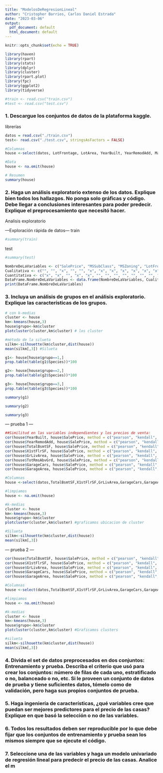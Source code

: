 ```yaml
---
title: "ModelosDeRegresionLineal"
author: "Cristopher Barrios, Carlos Daniel Estrada"
date: "2023-03-06"
output:
  pdf_document: default
  html_document: default
---
```


```r
knitr::opts_chunk$set(echo = TRUE)
```

```r
library(haven)
library(rpart)
library(stats)
library(dplyr)
library(cluster)
library(rpart.plot)
library(fpc)
library(ggplot2)
library(tidyverse)

#train <- read.csv("train.csv")
#test <- read.csv("test.csv")

```

### 1. Descargue los conjuntos de datos de la plataforma kaggle.
librerías
```r
datos = read.csv("./train.csv")
test<- read.csv("./test.csv", stringsAsFactors = FALSE)

#Columnas
house <-select(datos, LotFrontage, LotArea, YearBuilt, YearRemodAdd, MasVnrArea, BsmtFinSF1,BsmtFinSF2,BsmtUnfSF,TotalBsmtSF,X1stFlrSF,X2ndFlrSF,LowQualFinSF,GrLivArea,TotRmsAbvGrd,Fireplaces,GarageYrBlt,GarageCars,GarageArea,WoodDeckSF,OpenPorchSF,EnclosedPorch,ScreenPorch,PoolArea,MoSold,YrSold,SalePrice)

#Data
house <- na.omit(house)

# Resumen 
summary(house)
```

### 2. Haga un análisis exploratorio extenso de los datos. Explique bien todos los hallazgos. No ponga solo gráficas y código. Debe llegar a conclusiones interesantes para poder predecir. Explique el preprocesamiento que necesitó hacer.

Analisis exploratorio

---Exploración rápida de datos---
train
```r
#summary(train)
```
test
```r
#summary(test)

```

```r
NombreDeLaVariables <- c("SalePrice", "MSSubClass", "MSZoning", "LotFrontage", "LotArea", "Street", "Alley", "LotShape", "LandContour", "Utilities", "LotConfig", "LandSlope", "Neighborhood", "Condition1", "Condition2", "BldgType", "HouseStyle", "OverallQual", "OverallCond", "YearBuilt", "YearBuilt", "RoofStyle", "RoofMatl", "Exterior1st", "Exterior2nd", "MasVnrType", "MasVnrArea","ExterQual","ExterCond","Foundation","BsmtQual","BsmtCond","BsmtExposure","BsmtFinType1","BsmtFinSF1","BsmtFinType2","BsmtFinSF2","BsmtUnfSF","TotalBsmtSF","Heating","HeatingQC","CentralAir","Electrical","1stFlrSF","2ndFlrSF","LowQualFinSF","GrLivArea","BsmtFullBath","BsmtHalfBath","FullBath","HalfBath","Bedroom","Kitchen","KitchenQual","TotRmsAbvGrd","Functional","Fireplaces","FireplaceQu","GarageType","GarageYrBlt","GarageFinish","GarageCars","GarageArea","GarageQual","GarageCond","PavedDrive","WoodDeckSF","OpenPorchSF","EnclosedPorch","3SsnPorch","ScreenPorch","PoolArea","PoolQC","Fence","MiscFeature","MiscVal","MoSold","YrSold","SaleType","SaleCondition")
Cualitativa <- c("", "", "x", "", "", "x", "x", "x", "x", "x", "x", "x", "x", "x", "x", "x", "x", "", "", "", "", "x", "x", "x", "x", "x", "", "x", "x", "x", "x", "x", "x", "x", "", "x", "", "", "", "x", "x", "x", "x", "", "", "", "", "", "", "f", "", "", "", "x", "", "x", "", "x", "x", "", "x", "", "", "x", "x", "x", "", "", "", "", "", "", "x", "x", "x", "", "", "", "x", "x")
Cuantitativa <- c("x", "x", "", "x", "x", "", "", "", "", "", "", "", "", "", "", "", "", "x", "x", "x", "x", "", "", "", "", "", "x", "", "", "", "", "", "", "", "x", "", "x", "x", "x", "", "", "", "", "x", "x", "x", "x", "x", "x", "xf", "x", "x", "x", "", "x", "", "x", "", "", "x", "", "x", "x", "", "", "", "x", "x", "x", "x", "x", "x", "", "", "", "x", "x", "x", "", "")
DataFrame.NombreDeLaVariables <- data.frame(NombreDeLaVariables, Cualitativa,Cuantitativa)
print(DataFrame.NombreDeLaVariables)
```


### 3. Incluya un análisis de grupos en el análisis exploratorio. Explique las características de los grupos.
```r
# con k-medias
cluster <- house
km<-kmeans(house,3)
house$grupo<-km$cluster
plotcluster(cluster,km$cluster) # los cluster
```

```r
#método de la silueta
silkm<-silhouette(km$cluster,dist(house))
mean(silkm[,3]) #Silueta 
```

```r
g1<- house[house$grupo==1,]
prop.table(table(g1$Species))*100

```

```r
g2<- house[house$grupo==2,]
prop.table(table(g2$Species))*100
```

```r
g3<- house[house$grupo==3,]
prop.table(table(g3$Species))*100
```

```r
summary(g1)
```

```r
summary(g2)
```

```r
summary(g3)
```

--- prueba 1 ---
```r
##Similitud en las variables independientes y los precios de venta:
cor(house$YearBuilt, house$SalePrice, method = c("pearson", "kendall", "spearman"))
cor(house$YearRemodAdd, house$SalePrice, method = c("pearson", "kendall", "spearman"))
cor(house$TotalBsmtSF, house$SalePrice, method = c("pearson", "kendall", "spearman"))
cor(house$X1stFlrSF, house$SalePrice, method = c("pearson", "kendall", "spearman"))
cor(house$GrLivArea, house$SalePrice, method = c("pearson", "kendall", "spearman"))
cor(house$TotRmsAbvGrd, house$SalePrice, method = c("pearson", "kendall", "spearman"))
cor(house$GarageCars, house$SalePrice, method = c("pearson", "kendall", "spearman"))
cor(house$GarageArea, house$SalePrice, method = c("pearson", "kendall", "spearman"))


```

```r
#Columnas
house <-select(datos,TotalBsmtSF,X1stFlrSF,GrLivArea,GarageCars,GarageArea,SalePrice)

#limpiamos
house <- na.omit(house)

#k-medias
cluster <- house
km<-kmeans(house,3)
house$grupo<-km$cluster
plotcluster(cluster,km$cluster) #graficamos ubicacion de cluster
```

```r
#Silueta
silkm<-silhouette(km$cluster,dist(house))
mean(silkm[,3])
```

--- prueba 2 ---
```r
cor(house$TotalBsmtSF, house$SalePrice, method = c("pearson", "kendall", "spearman"))
cor(house$X1stFlrSF, house$SalePrice, method = c("pearson", "kendall", "spearman"))
cor(house$GrLivArea, house$SalePrice, method = c("pearson", "kendall", "spearman"))
cor(house$GarageCars, house$SalePrice, method = c("pearson", "kendall", "spearman"))
cor(house$GarageArea, house$SalePrice, method = c("pearson", "kendall", "spearman"))
```

```r
#Columnas
house <-select(datos,TotalBsmtSF,X1stFlrSF,GrLivArea,GarageCars,GarageArea,SalePrice)

#limpiamos
house <- na.omit(house)

#k-medias
cluster <- house
km<-kmeans(house,3)
house$grupo<-km$cluster
plotcluster(cluster,km$cluster) #Graficamos clusters
```

```r
#silueta
silkm<-silhouette(km$cluster,dist(house))
mean(silkm[,3])
```

### 4. Divida el set de datos preprocesados en dos conjuntos: Entrenamiento y prueba. Describa el criterio que usó para crear los conjuntos: número de filas de cada uno, estratificado o no, balanceado o no, etc. Si le proveen un conjunto de datos de prueba y tiene suficientes datos, tómelo como de validación, pero haga sus propios conjuntos de prueba.

### 5. Haga ingeniería de características, ¿qué variables cree que puedan ser mejores predictores para el precio de las casas? Explique en que basó la selección o no de las variables.

### 6. Todos los resultados deben ser reproducible por lo que debe fijar que los conjuntos de entrenamiento y prueba sean los mismos siempre que se ejecute el código.

### 7. Seleccione una de las variables y haga un modelo univariado de regresión lineal para predecir el precio de las casas. Analice el m